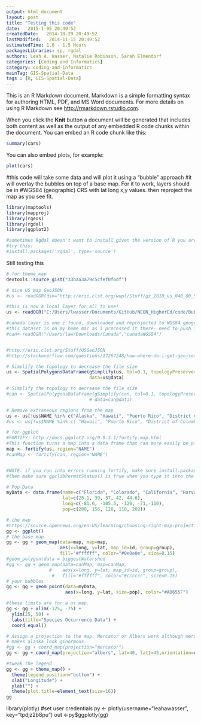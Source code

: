 ```yaml
---
output: html_document
layout: post
title: "Testing this code"
date:   2015-1-05 20:49:52
createdDate:   2014-10-29 20:49:52
lastModified:   2014-11-15 20:49:52
estimatedTime: 1.0 - 1.5 Hours
packagesLibraries: sp, rgdal
authors: Leah A. Wasser, Natalie Robinson, Sarah Elmendorf
categories: [Coding and Informatics]
category: coding-and-informatics
mainTag: GIS-Spatial-Data
tags : [R, GIS-Spatial-Data]
---
```


This is an R Markdown document. Markdown is a simple formatting syntax for authoring HTML, PDF, and MS Word documents. For more details on using R Markdown see <http://rmarkdown.rstudio.com>.

When you click the **Knit** button a document will be generated that includes both content as well as the output of any embedded R code chunks within the document. You can embed an R code chunk like this:

```r
summary(cars)
```

You can also embed plots, for example:

```r
plot(cars)
```


#this code will take some data and will plot it using a "bubble" approach 
#it will overlay the bubbles on top of a base map. For it to work, layers should be in 
#WGS84 (geographic) CRS with lat long x,y values. then reproject the map as you see fit.

```r
library(maptools)
library(mapproj)
library(rgeos)
library(rgdal)
library(ggplot2)

#sometimes Rgdal doesn't want to install given the version of R you are running.
#try this:
#install.packages('rgdal', type='source')
```

Still testing this

```r
# for theme_map
devtools::source_gist("33baa3a79c5cfef0f6df")

# nice US map GeoJSON
#us <- readOGR(dsn="http://eric.clst.org/wupl/Stuff/gz_2010_us_040_00_500k.json", layer="OGRGeoJSON")

#this is now a local layer for all to use!
us <- readOGR("C:/Users/lwasser/Documents/GitHub/NEON_HigherEd/code/BubbleMapData/gz_2010_us_040_00_500k.json", layer="OGRGeoJSON")

#canada layer is one i found, downloaded and reprojected to WGS84 geographic
#this dataset is on my home mac as i processed it there- need to push it to GIT.
#can<-readOGR("/Users/law/Downloads/Canada","canadaWGS84")


#http://eric.clst.org/Stuff/USGeoJSON
#http://stackoverflow.com/questions/17267248/how-where-do-i-get-geojson-data-for-states-provinces-and-administrative-region

# Simplify the topology to decrease the file size 
us <- SpatialPolygonsDataFrame(gSimplify(us, tol=0.1, topologyPreserve=TRUE), 
                               data=us@data)

# Simplify the topology to decrease the file size 
#can <- SpatialPolygonsDataFrame(gSimplify(can, tol=0.1, topologyPreserve=TRUE), 
                               # data=can@data)

# Remove extraneous regions from the map
us <- us[!us$NAME %in% c("Alaska", "Hawaii", "Puerto Rico", "District of Columbia"),]
#us <- us[!us$NAME %in% c( "Hawaii", "Puerto Rico", "District of Columbia"),]

# for ggplot
#FORTIFY: http://docs.ggplot2.org/0.9.3.1/fortify.map.html
#This function turns a map into a data frame that can more easily be plotted with ggplot2.
map <- fortify(us, region="NAME")
#canMap <- fortify(can, region="NAME")


#NOTE: if you run into errors running fortify, make sure install.packages('gpclib', type='source')
#then make sure gpclibPermitStatus() is true when you type it into the console.

# Pop Data
myData <- data.frame(name=c("Florida", "Colorado", "California", "Harvard", "Yellowstone"),
                     lat=c(28.1, 39, 37, 42, 44.6), 
                     long=c(-81.6, -105.5, -120, -71,-110),
                     pop=c(280, 156, 128, 118, 202))

# the map
#https://source.opennews.org/en-US/learning/choosing-right-map-projection/
gg <- ggplot()
# the base map
gg <- gg + geom_map(data=map, map=map,
                    aes(x=long, y=lat, map_id=id, group=group),
                    fill="#ffffff", color="#0e0e0e", size=0.15)
#geom_polygon(data = biggestWatershed
#gg <- gg + geom_map(data=canMap, map=canMap,
                #    aes(x=long, y=lat, map_id=id, group=group),
                 #   fill="#ffffff", color="#cccccc", size=0.15)
# your bubbles
gg <- gg + geom_point(data=myData, 
                      aes(x=long, y=lat, size=pop), color="#AD655F") 

#these limits are for a us map.
gg <- gg + xlim(-125, -75) + 
  ylim(25, 50) +
  labs(title="Species Occurrence Data") +
  coord_equal()

# Assign a projection to the map. Mercator or Albers work although mercator
# makes alaska look ginormous.
#gg <- gg + coord_map(projection="mercator")
gg <- gg + coord_map(projection="albers", lat=40, lat1=45,orientation=c(100,-100,0))

#tweak the legend
gg <- gg + theme_map() +
  theme(legend.position="bottom") +
  xlab("Longitude") +
  ylab("") +
  theme(plot.title=element_text(size=16))
gg
```

library(plotly)
#set user credentials
py <- plotly(username="leahawasser", key="tpdjz2b8pu")
out <-py$ggplotly(gg)


